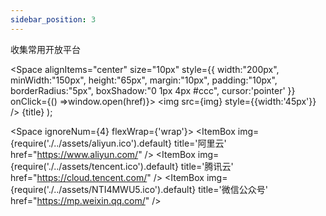 ```yaml
---
sidebar_position: 3
---
```

收集常用开放平台

<!-- Docusaurus theme component -->

  <Space
    alignItems="center"
    size="10px"
    style={{
    width:"200px",
    minWidth:"150px",
    height:"65px",
    margin:"10px",
    padding:"10px",
    borderRadius:"5px",
    boxShadow:"0 1px 4px #ccc",
    cursor:'pointer'
    }}
    onClick={() =>window.open(href)}>
    <Space><img src={img} style={{width:'45px'}} /></Space>
    <Space flex="1">{title}</Space>
  </Space>
);

<Space ignoreNum={4} flexWrap={'wrap'}>
<ItemBox 
img={require('./../assets/aliyun.ico').default} 
title='阿里云'
href="https://www.aliyun.com/" />
<ItemBox 
img={require('./../assets/tencent.ico').default} 
title='腾讯云'
href="https://cloud.tencent.com/" />
<ItemBox 
img={require('./../assets/NTI4MWU5.ico').default} 
title='微信公众号'
href="https://mp.weixin.qq.com/" />
</Space>
